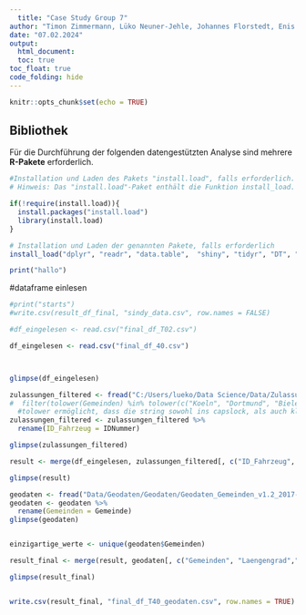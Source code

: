 ---
  title: "Case Study Group 7"
author: "Timon Zimmermann, Lüko Neuner-Jehle, Johannes Florstedt, Enis XXX, Hendrik Dybus"
date: "07.02.2024"
output: 
  html_document:
  toc: true
toc_float: true
code_folding: hide
---
  
```{r setup, include=FALSE}
knitr::opts_chunk$set(echo = TRUE)
```


## Bibliothek
Für die Durchführung der folgenden datengestützten Analyse sind mehrere **R-Pakete** erforderlich.

```{r, message=FALSE, warning = FALSE, cache = TRUE}
#Installation und Laden des Pakets "install.load", falls erforderlich. 
# Hinweis: Das "install.load"-Paket enthält die Funktion install_load.

if(!require(install.load)){
  install.packages("install.load")
  library(install.load)
}

# Installation und Laden der genannten Pakete, falls erforderlich   
install_load("dplyr", "readr", "data.table",  "shiny", "tidyr", "DT", "ggplot2")

print("hallo")
```

#dataframe einlesen
```{r, message=FALSE, warning = FALSE, cache = TRUE}
#print("starts")
#write.csv(result_df_final, "sindy_data.csv", row.names = FALSE)

#df_eingelesen <- read.csv("final_df_T02.csv")

df_eingelesen <- read.csv("final_df_40.csv")



glimpse(df_eingelesen)


```
```{r, message=FALSE, warning = FALSE, cache = TRUE}
zulassungen_filtered <- fread("C:/Users/lueko/Data Science/Data/Zulassungen_alle_Fahrzeuge.csv", header = TRUE, data.table = FALSE, encoding = "Latin-1" )# %>% 
#  filter(tolower(Gemeinden) %in% tolower(c("Koeln", "Dortmund", "Bielefeld", "Bonn", "Oberhausen", "Bochum", "Muenster", "Aachen")))
  #tolower ermöglicht, dass die string sowohl ins capslock, als auch klein oder mischung gefiltert werden
zulassungen_filtered <- zulassungen_filtered %>%
  rename(ID_Fahrzeug = IDNummer)

glimpse(zulassungen_filtered)
```


```{r, message=FALSE, warning = FALSE, cache = TRUE}
result <- merge(df_eingelesen, zulassungen_filtered[, c("ID_Fahrzeug", "Gemeinden")], by = "ID_Fahrzeug", all.x = TRUE)

glimpse(result)


```

```{r, message=FALSE, warning = FALSE, cache = TRUE}


geodaten <- fread("Data/Geodaten/Geodaten/Geodaten_Gemeinden_v1.2_2017-08-22_TrR.csv", header = TRUE, data.table = FALSE, encoding = "Latin-1" )
geodaten <- geodaten %>%
  rename(Gemeinden = Gemeinde)
glimpse(geodaten)


einzigartige_werte <- unique(geodaten$Gemeinden)

```

```{r, message=FALSE, warning = FALSE, cache = TRUE}


result_final <- merge(result, geodaten[, c("Gemeinden", "Laengengrad","Breitengrad")], by = "Gemeinden", all.x = TRUE)

glimpse(result_final)


write.csv(result_final, "final_df_T40_geodaten.csv", row.names = TRUE)


```
